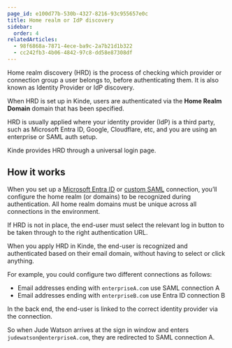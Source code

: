```yaml
---
page_id: e100d77b-530b-4327-8216-93c955657e0c
title: Home realm or IdP discovery
sidebar:
  order: 4
relatedArticles:
  - 98f6868a-7871-4ece-ba9c-2a7b21d1b322
  - cc242fb3-4b06-4842-97c8-dd58e87308df
---
```


Home realm discovery (HRD) is the process of checking which provider or connection group a user belongs to, before authenticating them. It is also known as Identity Provider or IdP discovery.

When HRD is set up in Kinde, users are authenticated via the **Home Realm Domain** domain that has been specified.

HRD is usually applied where your identity provider (IdP) is a third party, such as Microsoft Entra ID, Google, Cloudflare, etc, and you are using an enterprise or SAML auth setup.

Kinde provides HRD through a universal login page.

## How it works

When you set up a [Microsoft Entra ID](/authenticate/enterprise-connections/azure/) or [custom SAML](/authenticate/enterprise-connections/custom-saml/) connection, you’ll configure the home realm (or domains) to be recognized during authentication. All home realm domains must be unique across all connections in the environment.

If HRD is not in place, the end-user must select the relevant log in button to be taken through to the right authentication URL.

When you apply HRD in Kinde, the end-user is recognized and authenticated based on their email domain, without having to select or click anything.

For example, you could configure two different connections as follows:

- Email addresses ending with `enterpriseA.com` use SAML connection A
- Email addresses ending with `enterpriseB.com` use Entra ID connection B

In the back end, the end-user is linked to the correct identity provider via the connection.

So when Jude Watson arrives at the sign in window and enters `judewatson@enterpriseA.com`, they are redirected to SAML connection A.

